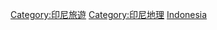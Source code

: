 {{Commons category|Visitor attractions in Indonesia}}
{{portal|印尼}}
[[Category:印尼旅遊|Category:印尼旅遊]]
[[Category:印尼地理|Category:印尼地理]]
[[Category:亞洲各國旅遊景點|Indonesia]]